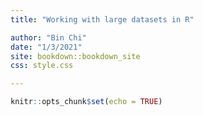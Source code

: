 ```yaml
--- 
title: "Working with large datasets in R"

author: "Bin Chi"
date: "1/3/2021"
site: bookdown::bookdown_site
css: style.css

---
```


```r
knitr::opts_chunk$set(echo = TRUE)
```


# {-}